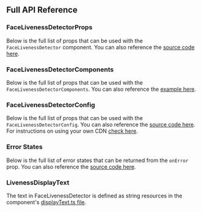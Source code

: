 
## Full API Reference

### FaceLivenessDetectorProps

Below is the full list of props that can be used with the `FaceLivenessDetector` component. You can also reference the [source code here](https://github.com/aws-amplify/amplify-ui/blob/main/packages/react-liveness/src/components/FaceLivenessDetector/service/types/liveness.ts#L4).

<ReactPropsTable props={FACE_LIVENESS_DETECTOR_PROPS} />
    
### FaceLivenessDetectorComponents

Below is the full list of props that can be used with the `FaceLivenessDetectorComponents`. You can also reference the [example here](./liveness/customization#components).

<ReactPropsTable props={FACE_LIVENESS_DETECTOR_COMPONENTS} />

### FaceLivenessDetectorConfig

Below is the full list of props that can be used with the `FaceLivenessDetectorConfig`. You can also reference the [source code here](https://github.com/aws-amplify/amplify-ui/blob/main/packages/react-liveness/src/components/FaceLivenessDetector/service/types/liveness.ts). For instructions on using your own CDN [check here](./liveness/customization#custom-cdn).

<ReactPropsTable props={FACE_LIVENESS_DETECTOR_CONFIG} />

### Error States

Below is the full list of error states that can be returned from the `onError` prop. You can also reference the [source code here](https://github.com/aws-amplify/amplify-ui/blob/main/packages/react-liveness/src/components/FaceLivenessDetector/service/types/error.ts).

<ReactPropsTable props={FACE_LIVENESS_DETECTOR_ERROR_STATES} />

### LivenessDisplayText

The text in FaceLivenessDetector is defined as string resources in the component's [displayText.ts file](https://github.com/aws-amplify/amplify-ui/blob/main/packages/react-liveness/src/components/FaceLivenessDetector/displayText.ts).
